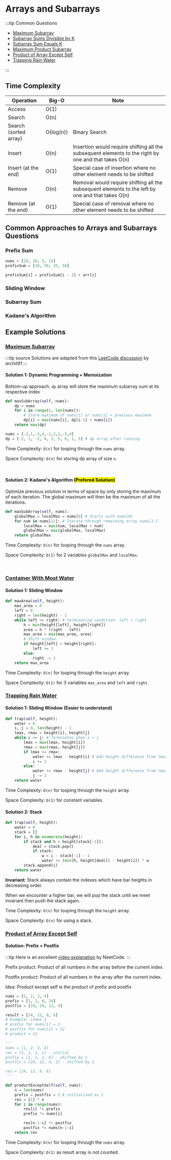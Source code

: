 # Arrays and Subarrays

:::tip Common Questions

- [Maximum Subarray](https://leetcode.com/problems/maximum-subarray/)
- [Subarray Sums Divisible by K](https://leetcode.com/problems/subarray-sums-divisible-by-k/)
- [Subarray Sum Equals K](https://leetcode.com/problems/subarray-sum-equals-k/)
- [Maximum Product Subarray](https://leetcode.com/problems/maximum-product-subarray/)
- [Product of Array Except Self](https://leetcode.com/problems/product-of-array-except-self/)
- [Trapping Rain Water](https://leetcode.com/problems/trapping-rain-water/)

:::

## Time Complexity

| Operation             | Big-O     | Note                                                                                                 |
| --------------------- | --------- | ---------------------------------------------------------------------------------------------------- |
| Access                | O(1)      |                                                                                                      |
| Search                | O(n)      |                                                                                                      |
| Search (sorted array) | O(log(n)) | Binary Search                                                                                        |
| Insert                | O(n)      | Insertion would require shifting all the subsequent elements to the right by one and that takes O(n) |
| Insert (at the end)   | O(1)      | Special case of insertion where no other element needs to be shifted                                 |
| Remove                | O(n)      | Removal would require shifting all the subsequent elements to the left by one and that takes O(n)    |
| Remove (at the end)   | O(1)      | Special case of removal where no other element needs to be shifted                                   |

## Common Approaches to Arrays and Subarrays Questions

### Prefix Sum

```py
nums = [10, 20, 5, 15]
prefixSum = [10, 30, 35, 50]

prefixSum[i] = prefixSum[i - 1] + arr[i]
```

### Sliding Window

### Subarray Sum

### Kadane's Algorithm

## Example Solutions

### [Maximum Subarray](https://leetcode.com/problems/maximum-subarray/)

:::tip source
Solutions are adapted from this [LeetCode discussion](https://leetcode.com/problems/maximum-subarray/discuss/1595195/C%2B%2BPython-7-Simple-Solutions-w-Explanation-or-Brute-Force-%2B-DP-%2B-Kadane-%2B-Divide-and-Conquer) by _archit91_
:::

#### Solution 1: Dynamic Programming + Memoization

Bottom-up approach. `dp` array will store the maximum subarray sum at its respective index

```py
def maxSubArray(self, nums):
    dp = nums
    for i in range(1, len(nums)):
        # Store maximum of nums[i] or nums[i] + previous maximum
        dp[i] = max(nums[i], dp[i-1] + nums[i])
    return max(dp)

nums = [-2,1,-3,4,-1,2,1,-5,4]
dp = [-2, 1, -2, 4, 3, 5, 6, 1, 5] # dp array after running
```

Time Complexity: `O(n)` for looping through the `nums` array.

Space Complexity: `O(n)` for storing dp array of size `n`.

<br />

#### Solution 2: Kadane's Algorithm <mark>(Prefered Solution)</mark>

Optimize previous solution in terms of space by only storing the maximum of each iteration. The global maximum will then
be the maximum of all the iterations.

```py
def maxSubArray(self, nums):
    globalMax = localMax = nums[0] # Starts with nums[0]
    for num in nums[1:]: # Iterate through remaining array nums[1:]
        localMax = max(num, localMax + num)
        globalMax = max(globalMax, localMax)
    return globalMax
```

Time Complexity: `O(n)` for looping through the `nums` array.

Space Complexity: `O(1)` for 2 variables `globalMax` and `localMax`.

<br />

### [Container With Most Water](https://leetcode.com/problems/container-with-most-water/)

#### Solution 1: Sliding Window

```py
def maxArea(self, height):
    max_area = 0
    left = 0
    right = len(height) - 1
    while left <= right: # terminating condition: left > right
        h = min(height[left], height[right])
        area = h * (right - left)
        max_area = max(max_area, area)
        # Shift window
        if height[left] < height[right]:
            left += 1
        else:
            right -= 1
    return max_area
```

Time Complexity: `O(n)` for looping through the `height` array.

Space Complexity: `O(1)` for 3 variables `max_area` and `left` and `right`.

### [Trapping Rain Water](https://leetcode.com/problems/trapping-rain-water/)

#### Solution 1: Sliding Window (Easier to understand)

```py
def trap(self, height):
    water = 0
    i, j = 0, len(height) - 1
    lmax, rmax = height[i], height[j]
    while i <= j: # Terminates when i > j
        lmax = max(lmax, height[i])
        rmax = max(rmax, height[j])
        if lmax <= rmax:
            water += lmax - height[i] # Add height difference from lmax
            i += 1
        else:
            water += rmax - height[j] # Add height difference from rmax
            j -= 1
    return water
```

Time Complexity: `O(n)` for looping through the `height` array.

Space Complexity: `O(1)` for constant variables.

#### Solution 2: Stack

```py
def trap(self, height):
    water = 0
    stack = []
    for i, h in enumerate(height):
        if stack and h > height[stack[-1]]:
            deal = stack.pop()
            if stack:
                w = i - stack[-1] - 1
                water += (min(h, height[deal]) - height[i]) * w
        stack.append(i)
    return water

```

**Invariant**: Stack always contain the indexes which have bar heights in decreasing order.

When we encounter a higher bar, we will pop the stack until we meet invariant then push the stack again.

Time Complexity: `O(n)` for looping through the `height` array.

Space Complexity: `O(n)` for using a stack.

### [Product of Array Except Self](https://leetcode.com/problems/product-of-array-except-self/)

#### Solution: Prefix + Postfix

:::tip
Here is an excellent [video explanation](https://www.youtube.com/watch?v=bNvIQI2wAjk) by NeetCode.
:::

Prefix product: Product of all numbers in the array before the current index.

Postfix product: Product of all numbers in the array after the current index.

Idea: Product except self is the product of prefix and postfix

```py
nums = [1, 2, 3, 4]
prefix = [1, 2, 6, 24]
postfix = [24, 24, 12, 4]

result = [24, 12, 8, 6]
# Example: index 1
# prefix for nums[1] = 1
# postfix for nums[1] = 12
# product = 12
```

```py
'''
nums = [1, 2, 3, 4]
res = [1, 1, 1, 1] - initial
prefix = [1, 1, 2, 6] - shifted by 1
postfix = [24, 12, 4, 1] - shifted by 1

res = [24, 12, 8, 6]
'''

def productExceptSelf(self, nums):
    n = len(nums)
    prefix = postfix = 1 # initialized as 1
    res = [1] * n
    for i in range(nums):
        res[i] *= prefix
        prefix *= nums[i]

        res[n-1-i] *= postfix
        postfix *= nums[n-1-i]
    return res
```

Time Complexity: `O(n)` for looping through the `nums` array.

Space Complexity: `O(1)` as result array is not counted.
